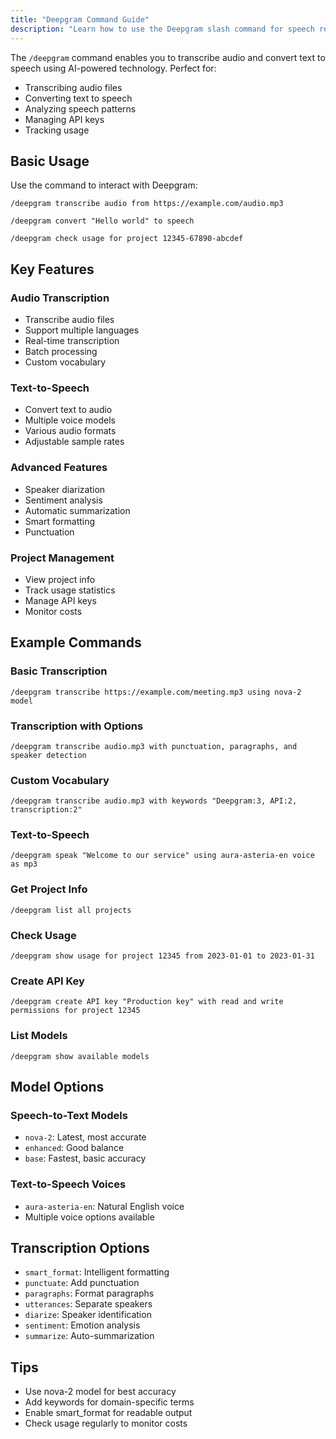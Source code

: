 ```yaml
---
title: "Deepgram Command Guide"
description: "Learn how to use the Deepgram slash command for speech recognition and text-to-speech"
---
```


The `/deepgram` command enables you to transcribe audio and convert text to speech using AI-powered technology. Perfect for:

- Transcribing audio files
- Converting text to speech
- Analyzing speech patterns
- Managing API keys
- Tracking usage

## Basic Usage

Use the command to interact with Deepgram:

```
/deepgram transcribe audio from https://example.com/audio.mp3
```

```
/deepgram convert "Hello world" to speech
```

```
/deepgram check usage for project 12345-67890-abcdef
```

## Key Features

### Audio Transcription
- Transcribe audio files
- Support multiple languages
- Real-time transcription
- Batch processing
- Custom vocabulary

### Text-to-Speech
- Convert text to audio
- Multiple voice models
- Various audio formats
- Adjustable sample rates

### Advanced Features
- Speaker diarization
- Sentiment analysis
- Automatic summarization
- Smart formatting
- Punctuation

### Project Management
- View project info
- Track usage statistics
- Manage API keys
- Monitor costs

## Example Commands

### Basic Transcription
```
/deepgram transcribe https://example.com/meeting.mp3 using nova-2 model
```

### Transcription with Options
```
/deepgram transcribe audio.mp3 with punctuation, paragraphs, and speaker detection
```

### Custom Vocabulary
```
/deepgram transcribe audio.mp3 with keywords "Deepgram:3, API:2, transcription:2"
```

### Text-to-Speech
```
/deepgram speak "Welcome to our service" using aura-asteria-en voice as mp3
```

### Get Project Info
```
/deepgram list all projects
```

### Check Usage
```
/deepgram show usage for project 12345 from 2023-01-01 to 2023-01-31
```

### Create API Key
```
/deepgram create API key "Production key" with read and write permissions for project 12345
```

### List Models
```
/deepgram show available models
```

## Model Options

### Speech-to-Text Models
- `nova-2`: Latest, most accurate
- `enhanced`: Good balance
- `base`: Fastest, basic accuracy

### Text-to-Speech Voices
- `aura-asteria-en`: Natural English voice
- Multiple voice options available

## Transcription Options

- `smart_format`: Intelligent formatting
- `punctuate`: Add punctuation
- `paragraphs`: Format paragraphs
- `utterances`: Separate speakers
- `diarize`: Speaker identification
- `sentiment`: Emotion analysis
- `summarize`: Auto-summarization

## Tips
- Use nova-2 model for best accuracy
- Add keywords for domain-specific terms
- Enable smart_format for readable output
- Check usage regularly to monitor costs 